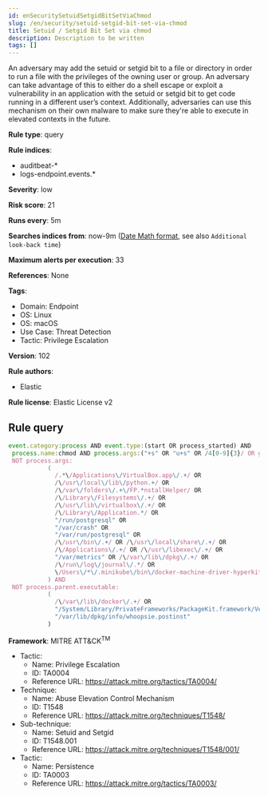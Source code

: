 ```yaml
---
id: enSecuritySetuidSetgidBitSetViaChmod
slug: /en/security/setuid-setgid-bit-set-via-chmod
title: Setuid / Setgid Bit Set via chmod
description: Description to be written
tags: []
---
```


<div id="setuid-setgid-bit-set-via-chmod"></div>

An adversary may add the setuid or setgid bit to a file or directory in order to run a file with the privileges of the owning user or group. An adversary can take advantage of this to either do a shell escape or exploit a vulnerability in an application with the setuid or setgid bit to get code running in a different user’s context. Additionally, adversaries can use this mechanism on their own malware to make sure they're able to execute in elevated contexts in the future.

**Rule type**: query

**Rule indices**: 

* auditbeat-*
* logs-endpoint.events.*

**Severity**: low

**Risk score**: 21

**Runs every**: 5m

**Searches indices from**: now-9m ([Date Math format](((ref))/common-options.html#date-math), see also <DocLink id="enSecurityRulesUiCreate" section="set-the-rules-schedule">`Additional look-back time`</DocLink>)

**Maximum alerts per execution**: 33

**References**: None

**Tags**: 

* Domain: Endpoint
* OS: Linux
* OS: macOS
* Use Case: Threat Detection
* Tactic: Privilege Escalation

**Version**: 102

**Rule authors**: 

* Elastic

**Rule license**: Elastic License v2

## Rule query

```js
event.category:process AND event.type:(start OR process_started) AND
 process.name:chmod AND process.args:("+s" OR "u+s" OR /4[0-9]{3}/ OR g+s OR /2[0-9]{3}/) AND
 NOT process.args:
           (
             /.*\/Applications\/VirtualBox.app\/.+/ OR
             /\/usr\/local\/lib\/python.+/ OR
             /\/var\/folders\/.+\/FP.*nstallHelper/ OR
             /\/Library\/Filesystems\/.+/ OR
             /\/usr\/lib\/virtualbox\/.+/ OR
             /\/Library\/Application.*/ OR
             "/run/postgresql" OR
             "/var/crash" OR
             "/var/run/postgresql" OR
             /\/usr\/bin\/.+/ OR /\/usr\/local\/share\/.+/ OR
             /\/Applications\/.+/ OR /\/usr\/libexec\/.+/ OR
             "/var/metrics" OR /\/var\/lib\/dpkg\/.+/ OR
             /\/run\/log\/journal\/.*/ OR
             \/Users\/*\/.minikube\/bin\/docker-machine-driver-hyperkit
           ) AND
 NOT process.parent.executable:
           (
             /\/var\/lib\/docker\/.+/ OR
             "/System/Library/PrivateFrameworks/PackageKit.framework/Versions/A/XPCServices/package_script_service.xpc/Contents/MacOS/package_script_service" OR
             "/var/lib/dpkg/info/whoopsie.postinst"
           )

```

**Framework**: MITRE ATT&CK<sup>TM</sup>

* Tactic:
    * Name: Privilege Escalation
    * ID: TA0004
    * Reference URL: https://attack.mitre.org/tactics/TA0004/
* Technique:
    * Name: Abuse Elevation Control Mechanism
    * ID: T1548
    * Reference URL: https://attack.mitre.org/techniques/T1548/
* Sub-technique:
    * Name: Setuid and Setgid
    * ID: T1548.001
    * Reference URL: https://attack.mitre.org/techniques/T1548/001/
* Tactic:
    * Name: Persistence
    * ID: TA0003
    * Reference URL: https://attack.mitre.org/tactics/TA0003/

